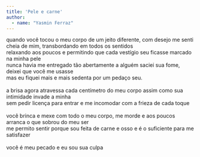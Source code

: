 ```yaml
---
title: 'Pele e carne'
author: 
  - name: "Yasmin Ferraz"
---
```


| quando você tocou o meu corpo de um jeito diferente, com desejo me senti cheia de mim, transbordando em todos os sentidos
| relaxando aos poucos e permitindo que cada vestígio seu ficasse marcado na minha pele
| nunca havia me entregado tão abertamente a alguém saciei sua fome, deixei que você me usasse
| mas eu fiquei mais e mais sedenta por um pedaço seu.
| 
| a brisa agora atravessa cada centímetro do meu corpo assim como sua intimidade invade a minha
| sem pedir licença para entrar e me incomodar com a frieza de cada toque
| 
| você brinca e mexe com todo o meu corpo, me morde e aos poucos arranca o que sobrou do meu ser
| me permito sentir porque sou feita de carne e osso e é o suficiente para me satisfazer
| 
| você é meu pecado e eu sou sua culpa
 

<a href="https://instagram.com/yasminferraz.r"><i class="bi bi-instagram"></i></a>
